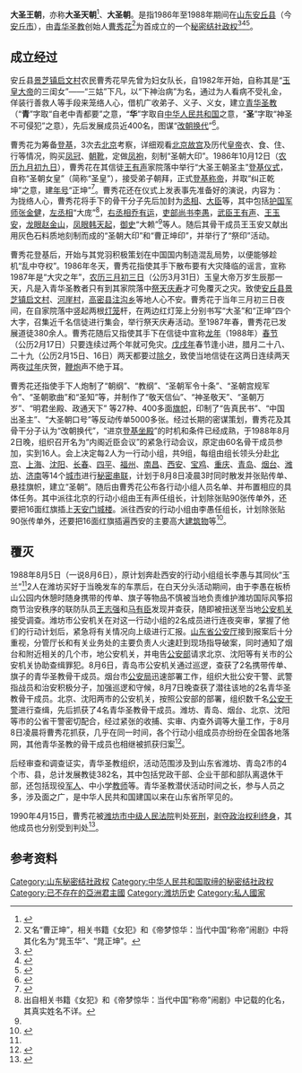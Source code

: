 {{Infobox Former Country
|native_name            = {{lang|zh|大圣王朝}}
|conventional_long_name = 
|common_name            = 
|
|continent              = [[亚洲|亚洲]]
|region                 = [[东亚|东亚]]
|country                = 中华人民共和国
|era                    = 
|status                 = [[Unrecognized_State|Unrecognized State]]
|status_text            = [[秘密结社政权|秘密结社政权]]
|empire                 = 
|government_type        = [[政教合一|政教合一]]<br>[[神权政治|神权政治]]<br>[[君主专制|君主专制]]
|
|life_span              = 
|
|year_start             = 1986年
|year_end               = 1988年
|
|year_exile_start       = 
|year_exile_end         = 
|
|event_start            = 
|date_start             = 10月12日
|event_end              = 
|date_end               = 08月08月
|
|event1                 = 
|date_event1            = 
|event2                 = 
|date_event2            = 
|event3                 = 
|date_event3            = 
|event4                 = 
|date_event4            = 
|
|event_pre              = 
|date_pre               = 
|event_post             = 
|date_post              = 
|
|p1                     = 中华人民共和国
|flag_p1                = Flag of the People's Republic of China.svg
|
|s1                     = 中华人民共和国
|flag_s1                = Flag of the People's Republic of China.svg
|
|image_flag             = Flag of None.svg
|flag                   = 
|flag_type              = 国旗
|
|image_coat             = 聖朝大印.png
|symbol                 = 
|symbol_type            = 国玺
|symbol_type_article    = 
|
|image_map              = 
|image_map_size         = 
|image_map_caption      = 
|
|capital                = 预定首都：[[北京|北京]]<br>根据地：{{CHN}}[[山东省|山东省]][[安丘县|安丘县]]（今[[安丘市|安丘市]]）
|capital_exile          = 
|latd =  |latm =  |latNS =  |longd =  |longm =  |longEW = 
|largest_city           = 
|
|national_motto         = ''大圣正坤''<br><small></small>
|national_anthem        = 
|common_languages       = [[汉语|汉语]]
|demonym                = 
|religion               = [[青华圣教|青华圣教]]
|philosophy             = 
|currency               = [[人民币|人民币（CNY／RMB）]]
|currency_code          = CNY／RMB
|
|title_leader           = 国家最高领导人
|leader1                = [[圣皇|圣皇]] [[曹秀花|曹秀花（曹正坤）]]
|year_leader1           = 1986年10月12日－1988年8月8日
|leader2                = 
|year_leader2           = 
|leader3                = 
|year_leader3           = 
|leader4                = 
|year_leader4           = 
|
|title_representative   = 国家元首
|representative1        = [[圣皇|圣皇]] [[曹秀花|曹秀花（曹正坤）]]
|year_representative1   = 1986年10月12日－1988年8月8日
|representative2        = 
|year_representative2   = 
|representative3        = 
|year_representative3   = 
|representative4        = 
|year_representative4   = 
|
|title_deputy           = 政府首脑
|deputy1                = [[左丞相|左丞相]] “[[大庞|大庞]]”
|year_deputy1           = 1986年10月12日－1988年8月8日
|deputy2                = [[右丞相|右丞相]] [[乔有运|乔有运]]
|year_deputy2           = 1986年10月12日－1988年8月8日
|deputy3                = 
|year_deputy3           = 
|deputy4                = 
|year_deputy4           = 
|
|legislature            = 
|house1                 = 
|house2                 = 
|
|stat_year1             = 
|stat_area1             = 
|stat_pop1              = 
|stat_year2             = 
|stat_area2             = 
|stat_pop2              = 
|stat_year3             = 
|stat_area3             = 
|stat_pop3              = 
|stat_year4             = 
|stat_area4             = 
|stat_pop4              = 
|stat_year5             = 
|stat_area5             = 
|stat_pop5              = 
|footnotes              = 
|
|utc_offset             = +8
|cctld                  = 
|calling_code           = 
|today                  = {{CHN}}
}}

'''大圣王朝'''，亦称'''大圣天朝'''<ref>{{cite web | language = zh-hans | publisher = 共识网>历史解读>现当代史 | title = 新中国的众多称帝者 | url = http://www.21ccom.net/articles/lsjd/lsjj/article_2012112871925.html | author = 作者：张宏杰；责任编辑：蒋保信 | date = 2012年11月28日 | accessdate = 2012年11月28日 | archiveurl = https://web.archive.org/web/20160422214539/http://www.21ccom.net/articles/lsjd/lsjj/article_2012112871925.html | archivedate = 2016年4月22日 | deadurl = yes }}</ref>、'''大圣朝'''。是指1986年至1988年期间在[[山东|山东]][[安丘县|安丘县]]（今[[安丘市|安丘市]]），由[[青华圣教|青华圣教]]创始人[[曹秀花|曹秀花]]<ref>又名“曹正坤”，相关书籍《女犯》和《帝梦惊华：当代中国“称帝”闹剧》中将其化名为“晁玉华”、“晁正坤”。</ref>为首成立的一个[[秘密结社政权|秘密结社政权]]<ref>{{cite web | language = zh-hans | publisher = 网易网>新闻中心>历史>正文 | title = 新中国成立以来称帝者一览 | url = http://history.news.163.com/09/0505/15/58IDS3OU00011247_2.html | author = 来源：网易历史 | date = 2009年5月5日 | accessdate = 2009年5月5日 | archive-date = 2009年5月9日 | archive-url = https://web.archive.org/web/20090509182628/http://history.news.163.com/09/0505/15/58IDS3OU00011247_2.html | dead-url = no }}</ref><ref>{{cite web | language = zh-hans | publisher = 凤凰网>资讯>历史>历史纪事>密档>正文 | title = 1949年以来中国领土上“称帝者”举例 | url = http://news.ifeng.com/history/1/midang/200905/0507_2664_1143615_1.shtml | author = 来源：凤凰资讯 | date = 2009年5月7日 | accessdate = 2009年5月7日 | archive-date = 2009年5月10日 | archive-url = https://web.archive.org/web/20090510231306/http://news.ifeng.com/history/1/midang/200905/0507_2664_1143615_1.shtml | dead-url = no }}</ref><ref>{{cite web | language = zh-hans | publisher = 凤凰网>资讯>历史>高清>正文 | title = 1949年后部分“建国称帝”的中国人 | url = http://news.ifeng.com/history/gaoqing/detail_2012_08/15/16814219_0.shtml#p=5 | author = 来源：凤凰资讯 | date = 2012年8月15日 | accessdate = 2012年8月15日 | archive-date = 2015年1月21日 | archive-url = https://web.archive.org/web/20150121172440/http://news.ifeng.com/history/gaoqing/detail_2012_08/15/16814219_0.shtml#p=5 | dead-url = no }}</ref>。

== 成立经过 ==
安丘县[[景芝镇|景芝镇]][[启文村|启文村]]农民曹秀花早先曾为妇女队长，自1982年开始，自称其是“[[玉皇大帝|玉皇大帝]]的三闺女”——“三姑”下凡，以“下神治病”为名，通过为人看病不受礼金，佯装行善救人等手段来笼络人心，借机广收弟子、义子、义女，建立[[青华圣教|青华圣教]]（“'''青'''”字取“自老中青都要”之意，“'''华'''”字取自[[中华人民共和国|中华人民共和国]]之意，“'''圣'''”字取“神圣不可侵犯”之意），先后发展成员近400名，图谋“[[改朝换代|改朝换代]]”<ref>{{cite web | language = zh-hans | publisher = 山东省情网>山东省省情数据库>大事库>1949年10月1日－（中华人民共和国时期）大事记>1986年－1990年（第七个五年计划时期）大事记 | title = 1988年8月5日 | url = http://www.infobase.gov.cn/bin/mse.exe?K=a&A=2&rec=78&run=13 | author = 来源：山东省情网·山东省省情资料库 | date = 2008年8月8日 | accessdate = 2008年8月8日 | archive-date = 2014年3月2日 | archive-url = https://web.archive.org/web/20140302130220/http://www.infobase.gov.cn/bin/mse.exe?K=a&A=2&rec=78&run=13 | dead-url = yes }}</ref>。

曹秀花为筹备[[登基|登基]]，3次去[[北京|北京]]考察，详细观看[[北京故宫|北京故宫]]及历代[[皇帝|皇帝]]衣、食、住、行等情况，购买[[凤冠|凤冠]]、[[朝靴|朝靴]]，定做[[凤袍|凤袍]]，刻制“圣朝大印”。1986年10月12日（[[农历九月初九日|农历九月初九日]]），曹秀花在其信徒[[王有声|王有声]]家院落中举行“大圣王朝圣主”[[登基仪式|登基仪式]]，自称“圣朝女皇”（简称“圣皇”），接受弟子朝拜，正式[[登基称帝|登基称帝]]，并取“纠正乾坤”之意，建[[年号|年号]]“正坤”<ref>{{cite web | language = zh-hans | publisher = 山东省情网·山东省省情数据库>二轮山东省志>公安志（1986－2005年）>第二篇 惩治犯罪>第二章 严打整治 | title = 第八节 取缔反动会道门 | url = http://www.sdsqw.cn/bin/mse.exe?seachword=&K=g0&A=18&rec=32&run=13 | author = 来源：山东省情网·山东省省情资料库 | date = 2008年8月8日 | accessdate = 2008年8月8日 | archive-url = https://web.archive.org/web/20150402104012/http://www.sdsqw.cn/bin/mse.exe?seachword=&K=g0&A=18&rec=32&run=13 | archive-date = 2015年4月2日 | dead-url = yes }}</ref>。曹秀花还在仪式上发表事先准备好的演说，内容为：
{{cquote | 
我立下凌云壮志，永不负天意，救国救民，永不负天意，除恶惩邪！我对天盟誓，做一个名副其实的圣主，善救万民，普度众生，以德化天下，让真人善人得到幸福，万民乐业，五谷丰登，十分善信。 | }}
为拢络人心，曹秀花将手下的骨干分子先后加封为[[丞相|丞相]]、[[大臣|大臣]]等，其中包括[[护国军师|护国军师]][[张金健|张金健]]，[[左丞相|左丞相]]“大庞”<ref name="#1">出自相关书籍《女犯》和《帝梦惊华：当代中国“称帝”闹剧》中记载的化名，其真实姓名不详。</ref>，[[右丞相|右丞相]][[乔有运|乔有运]]，[[吏部尚书|吏部尚书]][[李愚|李愚]]，[[武臣|武臣]][[王有声|王有声]]、[[王玉安|王玉安]]，[[龙眼|龙眼]][[赵金山|赵金山]]，[[凤眼|凤眼]][[韩天起|韩天起]]，[[御史|御史]]“大赖”<ref name="#1"/>等人。随后其骨干成员王玉安又献出用灰色石料质地刻制而成的“圣朝大印”和“曹正坤印”，并举行了“祭印”活动。

曹秀花登基后，开始与其党羽积极策划在中国国内制造混乱局势，以便能够趁机“乱中夺权”。1986年冬天，曹秀花指使其手下散布要有大灾降临的谣言，宣称1987年是“大灾之年”，[[农历三月初三日|农历三月初三日]]（公历3月31日）玉皇大帝万岁生辰那一天，凡是入青华圣教者只有到其家院落中[[祭天庆寿|祭天庆寿]]才可免覆灭之灾。致使[[安丘县|安丘县]][[景芝镇|景芝镇]][[启文村|启文村]]、[[河崖村|河崖村]]，[[高密县|高密县]][[注沟乡|注沟乡]]等地人心不安。曹秀花于当年三月初三日夜间，在自家院落中竖起两根[[灯笼|灯笼]]杆，在两边红灯笼上分别书写“大圣”和“正坤”四个大字，召集近千名信徒进行集会，举行祭天庆寿活动。至1987年春，曹秀花已发展道徒380余人。曹秀花随后又指使其手下在信徒中宣称[[龙年|龙年]]（1988年）[[春节|春节]]（公历2月17日）只要连续过两个年就可免灾。[[戊戌年|戊戌年]]春节逢小进，腊月二十八、二十九（公历2月15日、16日）两天都要过[[除夕|除夕]]，致使当地信徒在这两日连续两天两夜[[过年|过年]]庆贺，[[鞭炮|鞭炮]]声不绝于耳。

曹秀花还指使手下人炮制了“朝纲”、“教纲”、“圣朝军令十条”、“圣朝宫规军令”、“圣朝歌曲”和“圣知”等，并制作了“敬天信仙”、“神圣敬天”、“圣朝万岁”、“明君坐殿、政通天下” 等27种、400多面[[旗帜|旗帜]]，印制了“告真民书”、“中国出圣主”、“大圣朝口号”等反动传单5000多张。经过长期的密谋策划，曹秀花及其骨干分子认为“改朝换代”，“进京[[登基坐殿|登基坐殿]]”的时机和条件已经成熟，于1988年8月2日晚，组织召开名为“内阁近臣会议”的紧急行动会议，原定由60名骨干成员参加，实到16人。会上决定每2人为一行动小组，共9组，每组由组长领头分赴[[北京|北京]]、[[上海|上海]]、[[沈阳|沈阳]]、[[长春|长春]]、[[四平|四平]]、[[福州|福州]]、[[南昌|南昌]]、[[西安|西安]]、[[宝鸡|宝鸡]]、[[重庆|重庆]]、[[青岛|青岛]]、[[烟台|烟台]]、[[潍坊|潍坊]]、[[济南|济南]]等14个[[城市|城市]]进行[[秘密串联|秘密串联]]，计划于8月8日凌晨3时同时散发并张贴传单、悬挂旗帜，建立“圣朝”。随后由曹秀花公布各行动小组人员名单、并布置相应的具体任务。其中派往北京的行动小组由王有声任组长，计划除张贴90张传单外，还要把16面红旗插上[[天安门城楼|天安门城楼]]。派往西安的行动小组由李愚任组长，计划除张贴90张传单外，还要把16面红旗插遍西安的主要高大[[建筑物|建筑物]]等<ref name="王兆田／著">{{cite book zh | language = zh-hans | author = 王兆田／著 | title = 《女犯》 | format =  | url = http://173.194.64.84/url?q=http://books.google.com/books/about/%25E5%25A5%25B3%25E7%258A%25AF_20%25E4%25B8%2596%25E7%25BA%25AA%25E7%25A4%25BE%25E4%25BC%259A%25E6%2596%25B0%25E9%2597%25BB%25E5%25B0%258F%25E8%25AF%25B4.html%3Fid%3DyD0mAQAACAAJ&sa=U&ei=L1vYU_K4Ho3B8gHttYGQAg&ved=0CBIQFjAA&usg=AFQjCNEyGCO4b-ZNpUL2NM0eFB8-81BNoQ | date = 1992年07月第1版 | publisher = 百花文艺出版社 | location = 天津 | id = ISBN 7-5306-1027-9 | accessdate = 1993年01月第2次印刷 | pages = 第1－285页 }}{{dead link|date=2018年5月 |bot=InternetArchiveBot |fix-attempted=yes }}</ref>。

== 覆灭 ==
1988年8月5日（一说8月6日），原计划奔赴西安的行动小组组长李愚与其同伙“玉兰”<ref name="#1"/>2人在潍坊买好于当晚发车的车票后，在白天分头活动期间，由于李愚在板桥山公园内休憩时随身携带的传单、旗子等物品不慎被当地负责维护潍坊国际风筝招商节治安秩序的联防队员[[王志强|王志强]]和[[马有臣|马有臣]]发现并查获，随即被扭送至当地[[公安机关|公安机关]]接受调查。潍坊市公安机关在对这一行动小组的2名成员进行连夜突审，掌握了他们的行动计划后，紧急将有关情况向上级进行汇报。[[山东省公安厅|山东省公安厅]]接到报案后十分重视，分管厅长和有关业务处的主要负责人火速赶到现场指导破案，同时通知了烟台和附近相关的几个市，地公安机关，并电告[[中华人民共和国公安部|公安部]]请求北京、沈阳等有关市的公安机关协助查缉罪犯。8月6日，青岛市公安机关通过巡逻，查获了2名携带传单、旗子的青华圣教骨干成员。烟台市[[公安局|公安局]]迅速部署工作，组织大批公安干警、武警指战员和治安积极分子，加强巡逻和守候，8月7日晚查获了潜往该地的2名青华圣教骨干成员。北京、沈阳两市的公安机关，按照公安部的部署，组织数千名[[公安干警|公安干警]]进行查缉，先后抓获了4名青华圣教骨干成员。潍坊、青岛、烟台、北京、沈阳等市的公省干警密切配合，经过紧张的收捕、实审、内查外调等大量工作，于8月8日凌晨将曹秀花抓获，几乎在同一时间，各个行动小组成员亦纷纷在全国各地落网，其他青华圣教的骨干成员也相继被抓获归案<ref name = "莫辛／主编">{{cite book zh | language = zh-hans | author = 莫辛／主编 | title = 《帝梦惊华：当代中国“称帝”闹剧》>七、胶东半岛：“大圣王朝”与“女皇晁正坤” | format =  | url = http://books.google.com.hk/books/about/%E5%B8%9D%E6%A2%A6%E6%83%8A%E5%8D%8E.html?id=bBykAAAACAAJ | date = 1998年10月第1版 | publisher = 广州出版社 | location = 广州 | id = ISBN 7-80592-854-1 | accessdate = 1998年10月第1次印刷 | pages = 第158－215页 | archive-date = 2014-03-03 | archive-url = https://web.archive.org/web/20140303205147/http://books.google.com.hk/books/about/%E5%B8%9D%E6%A2%A6%E6%83%8A%E5%8D%8E.html?id=bBykAAAACAAJ | dead-url = no }}</ref>。

后经审查和调查证实，青华圣教组织，活动范围涉及到山东省潍坊、青岛2市的4个市、县，总计发展教徒382名，其中包括党政干部、企业干部和部队离退休干部，还包括现役[[军人|军人]]、中小学[[教师|教师]]等。青华圣教潜伏活动时间之长，参与人员之多，涉及面之广，是中华人民共和国建国以来在山东省所罕见的。

1990年4月15日，曹秀花被[[潍坊市中级人民法院|潍坊市中级人民法院]]判处[[死刑|死刑]]，[[剥夺政治权利终身|剥夺政治权利终身]]，其他成员也分别受到判处<ref>{{cite web | language = zh-hans | publisher = 山东省情网·山东省省情数据库>山东年鉴>山东年鉴1989>法制 | title = 重大案例选登>青华圣教案 | url = http://www.sdsqw.cn/bin/mse.exe?seachword=&K=d00&A=3&rec=54&run=13 | author = 来源：山东省情网·山东省省情数据库；编写：王景琪 李体信 | date = 2008年8月8日 | accessdate = 2008年8月8日 | archive-url = https://web.archive.org/web/20150103210523/http://www.sdsqw.cn/bin/mse.exe?seachword=&K=d00&A=3&rec=54&run=13 | archive-date = 2015年1月3日 | dead-url = yes }}</ref>。

== 参考资料 ==
{{Reflist|2}}

[[Category:山东秘密结社政权|Category:山东秘密结社政权]]
[[Category:中华人民共和国取缔的秘密结社政权|Category:中华人民共和国取缔的秘密结社政权]]
[[Category:已不存在的亞洲君主國|Category:已不存在的亞洲君主國]]
[[Category:潍坊历史|Category:潍坊历史]]
[[Category:私人國家|Category:私人國家]]